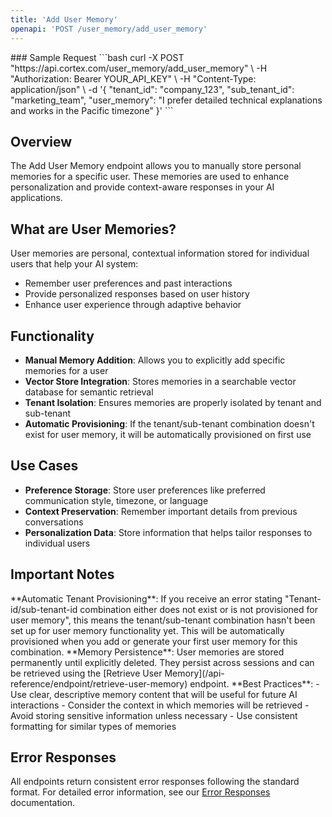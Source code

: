 ```yaml
---
title: 'Add User Memory'
openapi: 'POST /user_memory/add_user_memory'
---
```



<Panel>
  <TableOfContents />
</Panel>
### Sample Request
<TryIt />
```bash
curl -X POST "https://api.cortex.com/user_memory/add_user_memory" \
  -H "Authorization: Bearer YOUR_API_KEY" \
  -H "Content-Type: application/json" \
  -d '{
    "tenant_id": "company_123",
    "sub_tenant_id": "marketing_team",
    "user_memory": "I prefer detailed technical explanations and works in the Pacific timezone"
  }'
  ```


## Overview

The Add User Memory endpoint allows you to manually store personal memories for a specific user. These memories are used to enhance personalization and provide context-aware responses in your AI applications.

## What are User Memories?

User memories are personal, contextual information stored for individual users that help your AI system:
- Remember user preferences and past interactions
- Provide personalized responses based on user history
- Enhance user experience through adaptive behavior

## Functionality

- **Manual Memory Addition**: Allows you to explicitly add specific memories for a user
- **Vector Store Integration**: Stores memories in a searchable vector database for semantic retrieval
- **Tenant Isolation**: Ensures memories are properly isolated by tenant and sub-tenant
- **Automatic Provisioning**: If the tenant/sub-tenant combination doesn't exist for user memory, it will be automatically provisioned on first use

## Use Cases

- **Preference Storage**: Store user preferences like preferred communication style, timezone, or language
- **Context Preservation**: Remember important details from previous conversations
- **Personalization Data**: Store information that helps tailor responses to individual users

## Important Notes

<Warning>
**Automatic Tenant Provisioning**: If you receive an error stating "Tenant-id/sub-tenant-id combination either does not exist or is not provisioned for user memory", this means the tenant/sub-tenant combination hasn't been set up for user memory functionality yet. This will be automatically provisioned when you add or generate your first user memory for this combination.
</Warning>

<Note>
**Memory Persistence**: User memories are stored permanently until explicitly deleted. They persist across sessions and can be retrieved using the [Retrieve User Memory](/api-reference/endpoint/retrieve-user-memory) endpoint.
</Note>

<Info>
**Best Practices**: 
- Use clear, descriptive memory content that will be useful for future AI interactions
- Consider the context in which memories will be retrieved
- Avoid storing sensitive information unless necessary
- Use consistent formatting for similar types of memories
</Info>

## Error Responses

All endpoints return consistent error responses following the standard format. For detailed error information, see our [Error Responses](/api-reference/error-responses) documentation.

